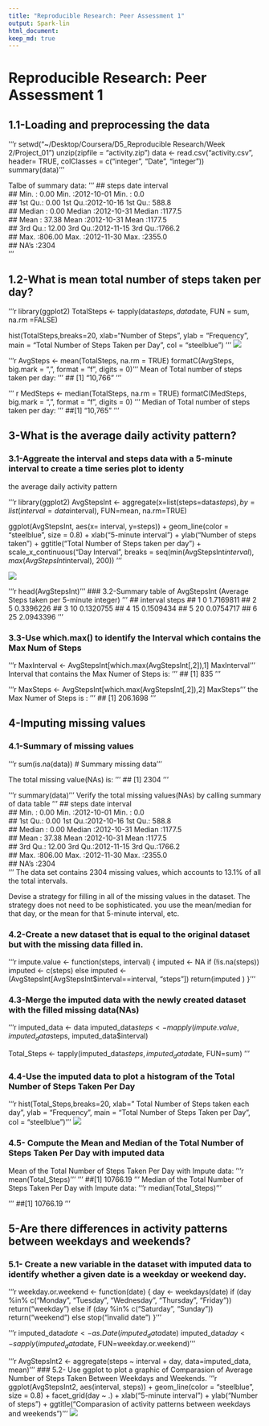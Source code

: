 ```yaml
---
title: "Reproducible Research: Peer Assessment 1"
output: Spark-lin
html_document:
keep_md: true
---
```


# Reproducible Research: Peer Assessment 1

## 1.1-Loading and preprocessing the data
'''r
setwd("~/Desktop/Coursera/D5_Reproducible Research/Week 2/Project_01")
unzip(zipfile = "activity.zip")
data <- read.csv("activity.csv", header= TRUE, colClasses = c("integer", "Date", "integer"))
summary(data)
'''

Talbe of summary data:
'''
##     steps             date               interval     
## Min.   :  0.00   Min.   :2012-10-01   Min.   :   0.0  
## 1st Qu.:  0.00   1st Qu.:2012-10-16   1st Qu.: 588.8  
## Median :  0.00   Median :2012-10-31   Median :1177.5  
## Mean   : 37.38   Mean   :2012-10-31   Mean   :1177.5  
## 3rd Qu.: 12.00   3rd Qu.:2012-11-15   3rd Qu.:1766.2  
## Max.   :806.00   Max.   :2012-11-30   Max.   :2355.0  
## NA's   :2304                                       
'''

## 1.2-What is mean total number of steps taken per day?
'''r
library(ggplot2)
TotalSteps <- tapply(data$steps, data$date, FUN = sum, na.rm =FALSE)

hist(TotalSteps,breaks=20, 
     xlab="Number of Steps",
     ylab = "Frequency",
     main = "Total Number of Steps Taken per Day",
     col = "steelblue")
'''
![](~/Desktop/Coursera/D5_Reproducible Research/Week 2/Project_01/Rplot-01) 

'''r
AvgSteps <- mean(TotalSteps, na.rm = TRUE)
formatC(AvgSteps, big.mark = ",", format = "f", digits = 0)
'''
Mean of Total number of steps taken per day:
'''
## [1] "10,766"
'''

''' r
MedSteps <- median(TotalSteps, na.rm = TRUE)
formatC(MedSteps, big.mark = ",", format = "f", digits = 0)
'''
Median of Total number of steps taken per day:
'''
##[1] "10,765"
'''

## 3-What is the average daily activity pattern?
### 3.1-Aggreate the interval and steps data with a 5-minute interval to create a time series plot to identy
the average daily activity pattern

'''r
library(ggplot2)
AvgStepsInt <- aggregate(x=list(steps=data$steps), by=list(interval=data$interval),
                         FUN=mean, na.rm=TRUE)

ggplot(AvgStepsInt, aes(x= interval, y=steps)) +
  geom_line(color = "steelblue", size = 0.8) +
  xlab("5-minute interval") +
  ylab("Number of steps taken") +
  ggtitle("Total Number of Steps taken per day") +
  scale_x_continuous("Day Interval", breaks = seq(min(AvgStepsInt$interval), 
                                               max(AvgStepsInt$interval), 200))
'''

![](~/Desktop/Coursera/D5_Reproducible Research/Week 2/Project_01/Rplot-02) 

'''r
head(AvgStepsInt)
'''
### 3.2-Summary table of AvgStepsInt (Average Steps taken per 5-minute integer)
'''
##  interval     steps
## 1        0 1.7169811
## 2        5 0.3396226
## 3       10 0.1320755
## 4       15 0.1509434
## 5       20 0.0754717
## 6       25 2.0943396
'''

### 3.3-Use which.max() to identify  the Interval which contains the Max Num of Steps 
'''r
MaxInterval <- AvgStepsInt[which.max(AvgStepsInt[,2]),1]
MaxInterval
'''
Interval that contains the Max Numer of Steps is:
'''
## [1] 835
'''

'''r
MaxSteps <- AvgStepsInt[which.max(AvgStepsInt[,2]),2]
MaxSteps
'''
the Max Numer of Steps is :
'''
## [1] 206.1698
'''

## 4-Imputing missing values
### 4.1-Summary of missing values
'''r
sum(is.na(data)) # Summary missing data
'''

The total missing value(NAs) is:
'''
## [1] 2304
'''

'''r
summary(data)
'''
Verify the total missing values(NAs) by calling summary of data table
'''
##     steps             date               interval     
## Min.   :  0.00   Min.   :2012-10-01   Min.   :   0.0  
## 1st Qu.:  0.00   1st Qu.:2012-10-16   1st Qu.: 588.8  
## Median :  0.00   Median :2012-10-31   Median :1177.5  
## Mean   : 37.38   Mean   :2012-10-31   Mean   :1177.5  
## 3rd Qu.: 12.00   3rd Qu.:2012-11-15   3rd Qu.:1766.2  
## Max.   :806.00   Max.   :2012-11-30   Max.   :2355.0  
## NA's   :2304                                      
'''
The data set contains 2304 missing values, which accounts to 13.1% of all the total intervals.

Devise a strategy for filling in all of the missing values in the dataset. 
The strategy does not need to be sophisticated. you use the mean/median for that day, or the mean for that 5-minute interval, etc.

### 4.2-Create a new dataset that is equal to the original dataset but with the missing data filled in.

'''r
impute.value <- function(steps, interval) {
  imputed <- NA
  if (!is.na(steps))
    imputed  <- c(steps)
  else
    imputed  <- (AvgStepsInt[AvgStepsInt$interval==interval, "steps"])
  return(imputed )
}
'''

### 4.3-Merge the imputed data with the newly created dataset with the filled missing data(NAs)
'''r
imputed_data <- data
imputed_data$steps <- mapply(impute.value, imputed_data$steps, imputed_data$interval)

Total_Steps <- tapply(imputed_data$steps, imputed_data$date, FUN=sum)
'''

### 4.4-Use the imputed data to plot a histogram of the Total Number of Steps Taken Per Day 
'''r
hist(Total_Steps,breaks=20, 
     xlab=" Total Number of Steps taken each day",
     ylab = "Frequency",
     main = "Total Number of Steps Taken per Day",
     col = "steelblue")
'''
![](~/Desktop/Coursera/D5_Reproducible Research/Week 2/Project_01/Rplot-02) 

### 4.5- Compute the Mean and Median of the Total Number of Steps Taken Per Day with imputed data
Mean of the Total Number of Steps Taken Per Day with Impute data:
'''r
mean(Total_Steps)
'''
'''
##[1] 10766.19
'''
Median of the Total Number of Steps Taken Per Day with Impute data:
'''r
median(Total_Steps)
'''

'''
##[1] 10766.19
'''

## 5-Are there differences in activity patterns between weekdays and weekends?
### 5.1- Create a new variable in the dataset with imputed data to identify whether a given date is a weekday or weekend day.
'''r
weekday.or.weekend <- function(date) {
  day <- weekdays(date)
  if (day %in% c("Monday", "Tuesday", "Wednesday", "Thursday", "Friday"))
    return("weekday")
  else if (day %in% c("Saturday", "Sunday"))
    return("weekend")
  else
    stop("invalid date")
}
'''

'''r
imputed_data$date <- as.Date(imputed_data$date)
imputed_data$day <- sapply(imputed_data$date, FUN=weekday.or.weekend)
'''

'''r
AvgStepsInt2 <- aggregate(steps ~ interval + day, data=imputed_data, mean)
'''
### 5.2- Use ggplot to plot a graphic of Comparasion of Average Number of Steps Taken Between Weekdays and Weekends.
'''r
ggplot(AvgStepsInt2, aes(interval, steps)) + 
  geom_line(color = "steelblue", size = 0.8)  + 
  facet_grid(day ~ .) +
  xlab("5-minute interval") + 
  ylab("Number of steps") +
  ggtitle("Comparasion of activity patterns between weekdays and weekends")
'''
![](~/Desktop/Coursera/D5_Reproducible Research/Week 2/Project_01/Rplot-04) 